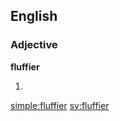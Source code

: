 ==English==

===Adjective===
'''fluffier'''

# {{comparative of|fluffy}}

[[simple:fluffier]]
[[sv:fluffier]]